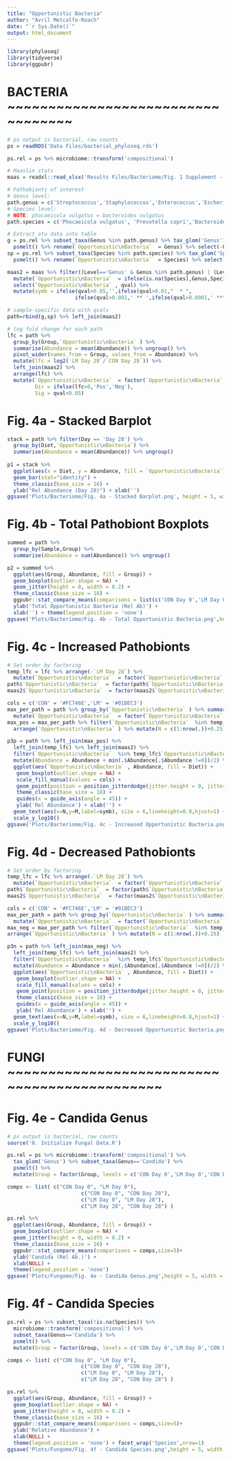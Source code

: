 ```yaml
---
title: "Opportunistic Bacteria"
author: "Avril Metcalfe-Roach"
date: "`r Sys.Date()`"
output: html_document
---
```


```r
library(phyloseq)
library(tidyverse)
library(ggpubr)
```

# BACTERIA ~~~~~~~~~~~~~~~~~~~~~~~~~~~~~~~~~~

```r
# ps output is bacterial, raw counts
ps = readRDS('Data Files/bacterial_phyloseq.rds')

ps.rel = ps %>% microbiome::transform('compositional')

# Maaslin stats
maas = readxl::read_xlsx('Results Files/Bacteriome/Fig. 1 Supplement - Bacterial Maaslin2.xlsx',sheet='All Results')

# Pathobionts of interest
# Genus level:
path.genus = c('Streptococcus','Staphylococcus','Enterococcus','Escherichia','Shigella','Haemophilus','Campylobacter','Klebsiella')
# Species level:
# NOTE: phocaeicola vulgatus = bacteroides vulgatus
path.species = c('Phocaeicola vulgatus', 'Prevotella copri','Bacteroides fragilis')

# Extract otu data into table
g = ps.rel %>% subset_taxa(Genus %in% path.genus) %>% tax_glom('Genus') %>% 
  psmelt() %>% rename(`Opportunistic\nBacteria`  = Genus) %>% select(-OTU) %>% select(-c(Kingdom:Family))
sp = ps.rel %>% subset_taxa(Species %in% path.species) %>% tax_glom('Species') %>% 
  psmelt() %>% rename(`Opportunistic\nBacteria`  = Species) %>% select(-OTU) %>% select(-c(Kingdom:Genus))

maas2 = maas %>% filter((Level=='Genus' & Genus %in% path.genus) | (Level=='Species' & Species %in% path.species)) %>% 
  mutate(`Opportunistic\nBacteria`  = ifelse(is.na(Species),Genus,Species)) %>% 
  select(`Opportunistic\nBacteria` , qval) %>% 
  mutate(symb = ifelse(qval>0.05,'',ifelse(qval>0.01,"  * ",
                      ifelse(qval>0.001,' ** ',ifelse(qval>0.0001,' ***','****')))))

# sample-specific data with qvals
path=rbind(g,sp) %>% left_join(maas2)

# log fold change for each path
lfc = path %>% 
  group_by(Group,`Opportunistic\nBacteria` ) %>% 
  summarise(Abundance = mean(Abundance)) %>% ungroup() %>% 
  pivot_wider(names_from = Group, values_from = Abundance) %>% 
  mutate(lfc = log2(`LM Day 28`/`CON Day 28`)) %>% 
  left_join(maas2) %>% 
  arrange(lfc) %>% 
  mutate(`Opportunistic\nBacteria`  = factor(`Opportunistic\nBacteria` , levels = .$`Opportunistic\nBacteria` ),
         Dir = ifelse(lfc>0,'Pos','Neg'),
         Sig = qval<0.05)
```

# Fig. 4a - Stacked Barplot

```r
stack = path %>% filter(Day == 'Day 28') %>% 
  group_by(Diet,`Opportunistic\nBacteria`) %>% 
  summarise(Abundance = mean(Abundance)) %>% ungroup()
  
p1 = stack %>% 
  ggplot(aes(x = Diet, y = Abundance, fill = `Opportunistic\nBacteria`)) + 
  geom_bar(stat="identity") +
  theme_classic(base_size = 16) + 
  ylab("Rel Abundance (Day 28)") + xlab('')
ggsave('Plots/Bacteriome/Fig. 4a - Stacked Barplot.png', height = 5, width = 5)
```

# Fig. 4b - Total Pathobiont Boxplots

```r
summed = path %>%
  group_by(Sample,Group) %>% 
  summarise(Abundance = sum(Abundance)) %>% ungroup()

p2 = summed %>%
  ggplot(aes(Group, Abundance, fill = Group)) +
  geom_boxplot(outlier.shape = NA) + 
  geom_jitter(height = 0, width = 0.2) +
  theme_classic(base_size = 16) + 
  ggpubr::stat_compare_means(comparisons = list(c('CON Day 0','LM Day 0'),c('CON Day 0','CON Day 28'),c("LM Day 0",'LM Day 28'),c('CON Day 28','LM Day 28')),size=5)+
  ylab('Total Opportunistic Bacteria (Rel Ab)') +
  xlab('') + theme(legend.position = 'none')
ggsave('Plots/Bacteriome/Fig. 4b - Total Opportunistic Bacteria.png',height = 5, width = 7)
```

# Fig. 4c - Increased Pathobionts

```r
# Set order by factoring
temp_lfc = lfc %>% arrange(-`LM Day 28`) %>% 
  mutate(`Opportunistic\nBacteria`  = factor(`Opportunistic\nBacteria` , levels = .$`Opportunistic\nBacteria` ))
path$`Opportunistic\nBacteria`  = factor(path$`Opportunistic\nBacteria` , levels = temp_lfc$`Opportunistic\nBacteria` )
maas2$`Opportunistic\nBacteria`  = factor(maas2$`Opportunistic\nBacteria` , levels = temp_lfc$`Opportunistic\nBacteria` )

cols = c('CON' = '#FC746E','LM' = '#01BEC3')
max_per_path = path %>% group_by(`Opportunistic\nBacteria` ) %>% summarize(M = 2*max(Abundance)) %>% ungroup %>% 
  mutate(`Opportunistic\nBacteria`  = factor(`Opportunistic\nBacteria` , levels = temp_lfc$`Opportunistic\nBacteria` ))
max_pos = max_per_path %>% filter(`Opportunistic\nBacteria`  %in% temp_lfc$`Opportunistic\nBacteria` [temp_lfc$lfc>0]) %>% droplevels() %>%
  arrange(`Opportunistic\nBacteria` ) %>% mutate(N = c(1:nrow(.))+0.25)

p3p = path %>% left_join(max_pos) %>% 
  left_join(temp_lfc) %>% left_join(maas2) %>% 
  filter(`Opportunistic\nBacteria`  %in% temp_lfc$`Opportunistic\nBacteria` [temp_lfc$lfc>0]) %>% 
  mutate(Abundance = Abundance + min(.$Abundance[.$Abundance !=0])/2) %>% 
  ggplot(aes(`Opportunistic\nBacteria` , Abundance, fill = Diet)) +
   geom_boxplot(outlier.shape = NA) +
   scale_fill_manual(values = cols) +
   geom_point(position = position_jitterdodge(jitter.height = 0, jitter.width = 0.2),size=1) +
   theme_classic(base_size = 18) + 
   guides(x = guide_axis(angle = 45)) +
   ylab('Rel Abundance') + xlab('') +
  geom_text(aes(x=N,y=M,label=symb), size = 6,lineheight=0.8,hjust=1) +
  scale_y_log10()
ggsave('Plots/Bacteriome/Fig. 4c - Increased Opportunistic Bacteria.png', height = 5, width =9)
```

# Fig. 4d - Decreased Pathobionts

```r
# Set order by factoring
temp_lfc = lfc %>% arrange(-`LM Day 28`) %>% 
  mutate(`Opportunistic\nBacteria`  = factor(`Opportunistic\nBacteria` , levels = .$`Opportunistic\nBacteria` ))
path$`Opportunistic\nBacteria`  = factor(path$`Opportunistic\nBacteria` , levels = temp_lfc$`Opportunistic\nBacteria` )
maas2$`Opportunistic\nBacteria`  = factor(maas2$`Opportunistic\nBacteria` , levels = temp_lfc$`Opportunistic\nBacteria` )

cols = c('CON' = '#FC746E','LM' = '#01BEC3')
max_per_path = path %>% group_by(`Opportunistic\nBacteria` ) %>% summarize(M = 2*max(Abundance)) %>% ungroup %>% 
  mutate(`Opportunistic\nBacteria`  = factor(`Opportunistic\nBacteria` , levels = temp_lfc$`Opportunistic\nBacteria` ))
max_neg = max_per_path %>% filter(`Opportunistic\nBacteria`  %in% temp_lfc$`Opportunistic\nBacteria` [temp_lfc$lfc<0]) %>% droplevels() %>%
arrange(`Opportunistic\nBacteria` ) %>% mutate(N = c(1:nrow(.))+0.25)

p3n = path %>% left_join(max_neg) %>% 
  left_join(temp_lfc) %>% left_join(maas2) %>% 
  filter(`Opportunistic\nBacteria`  %in% temp_lfc$`Opportunistic\nBacteria` [temp_lfc$lfc<0]) %>% 
  mutate(Abundance = Abundance + min(.$Abundance[.$Abundance !=0])/2) %>% 
  ggplot(aes(`Opportunistic\nBacteria` , Abundance, fill = Diet)) +
   geom_boxplot(outlier.shape = NA) +
   scale_fill_manual(values = cols) +
   geom_point(position = position_jitterdodge(jitter.height = 0, jitter.width = 0.2),size=1) +
   theme_classic(base_size = 18) + 
   guides(x = guide_axis(angle = 45)) +
   ylab('Rel Abundance') + xlab('') +
  geom_text(aes(x=N,y=M,label=symb), size = 6,lineheight=0.8,hjust=1) +
  scale_y_log10()
ggsave('Plots/Bacteriome/Fig. 4d - Decreased Opportunistic Bacteria.png', height = 5, width =6)
```

# FUNGI ~~~~~~~~~~~~~~~~~~~~~~~~~~~~~~~~~~~~~~~~~~~~~

# Fig. 4e - Candida Genus

```r
# ps output is bacterial, raw counts
source('0. Initialize Fungal Data.R')

ps.rel = ps %>% microbiome::transform('compositional') %>% 
  tax_glom('Genus') %>% subset_taxa(Genus=='Candida') %>% 
  psmelt() %>% 
  mutate(Group = factor(Group, levels = c('CON Day 0','LM Day 0','CON Day 28','LM Day 28')))

comps <- list( c("CON Day 0", "LM Day 0"), 
                        c("CON Day 0", "CON Day 28"),
                        c("LM Day 0", "LM Day 28"), 
                        c("LM Day 28", "CON Day 28") )

ps.rel %>% 
  ggplot(aes(Group, Abundance, fill = Group)) +
  geom_boxplot(outlier.shape = NA) +
  geom_jitter(height = 0, width = 0.2) +
  theme_classic(base_size = 16) +
  ggpubr::stat_compare_means(comparisons = comps,size=5)+
  ylab('Candida (Rel Ab.)') +
  xlab(NULL) +
  theme(legend.position = 'none')
ggsave('Plots/Fungome/Fig. 4e - Candida Genus.png',height = 5, width = 6)
```

# Fig. 4f - Candida Species

```r
ps.rel = ps %>% subset_taxa(!is.na(Species)) %>%
  microbiome::transform('compositional') %>% 
  subset_taxa(Genus=='Candida') %>% 
  psmelt() %>% 
  mutate(Group = factor(Group, levels = c('CON Day 0','LM Day 0','CON Day 28','LM Day 28')))

comps <- list( c("CON Day 0", "LM Day 0"), 
                        c("CON Day 0", "CON Day 28"),
                        c("LM Day 0", "LM Day 28"), 
                        c("LM Day 28", "CON Day 28") )

ps.rel %>% 
  ggplot(aes(Group, Abundance, fill = Group)) +
  geom_boxplot(outlier.shape = NA) +
  geom_jitter(height = 0, width = 0.2) +
  theme_classic(base_size = 16) +
  ggpubr::stat_compare_means(comparisons = comps,size=5)+
  ylab('Relative Abundance') +
  xlab(NULL) +
  theme(legend.position = 'none') + facet_wrap('Species',nrow=1)
ggsave('Plots/Fungome/Fig. 4f - Candida Species.png',height = 5, width = 14)
```